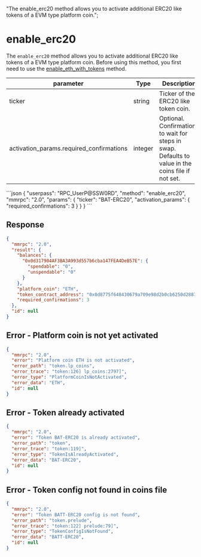   "The enable_erc20 method allows you to activate additional ERC20 like tokens of a EVM type platform coin.";

# enable\_erc20

The `enable_erc20` method allows you to activate additional ERC20 like tokens of a EVM type platform coin. Before using this method, you first need to use the [enable\_eth\_with\_tokens](/komodo-defi-framework/api/v20/coin_activation/enable_eth_with_tokens/) method.

| parameter                                  | Type    | Description                                                                                        |
| ------------------------------------------ | ------- | -------------------------------------------------------------------------------------------------- |
| ticker                                     | string  | Ticker of the ERC20 like token coin.                                                               |
| activation\_params.required\_confirmations | integer | Optional. Confirmations to wait for steps in swap. Defaults to value in the coins file if not set. |

<CodeGroup title="" tag="POST" label="enable_erc20" mm2MethodDecorate="true">
  ```json
  {
    "userpass": "RPC_UserP@SSW0RD",
    "method": "enable_erc20",
    "mmrpc": "2.0",
    "params": {
      "ticker": "BAT-ERC20",
      "activation_params": {
        "required_confirmations": 3
      }
    }
  }
  ```
</CodeGroup>

## Response

```json
{
  "mmrpc": "2.0",
  "result": {
    "balances": {
      "0x0d317904AF3BA3A993d557b6cba147FEA4DeB57E": {
        "spendable": "0",
        "unspendable": "0"
      }
    },
    "platform_coin": "ETH",
    "token_contract_address": "0x0d8775f648430679a709e98d2b0cb6250d2887ef",
    "required_confirmations": 3
  },
  "id": null
}
```

## Error - Platform coin is not yet activated

```json
{
  "mmrpc": "2.0",
  "error": "Platform coin ETH is not activated",
  "error_path": "token.lp_coins",
  "error_trace": "token:126] lp_coins:2797]",
  "error_type": "PlatformCoinIsNotActivated",
  "error_data": "ETH",
  "id": null
}
```

## Error - Token already activated

```json
{
  "mmrpc": "2.0",
  "error": "Token BAT-ERC20 is already activated",
  "error_path": "token",
  "error_trace": "token:119]",
  "error_type": "TokenIsAlreadyActivated",
  "error_data": "BAT-ERC20",
  "id": null
}
```

## Error - Token config not found in coins file

```json
{
  "mmrpc": "2.0",
  "error": "Token BATT-ERC20 config is not found",
  "error_path": "token.prelude",
  "error_trace": "token:122] prelude:79]",
  "error_type": "TokenConfigIsNotFound",
  "error_data": "BATT-ERC20",
  "id": null
}
```
